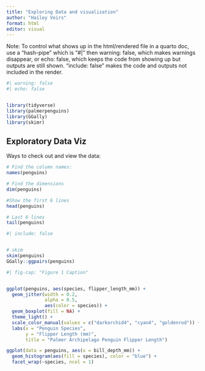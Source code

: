 ```yaml
---
title: "Exploring Data and visualization"
author: "Hailey Veirs"
format: html
editor: visual
---
```


Note: To control what shows up in the html/rendered file in a quarto doc, 
use a "hash-pipe" which is "#| " then warning: false, which makes warnings
disappear, or echo: false, which keeps the code from showing up but outputs 
are still shown. "include: false" makes the code and outputs not included in 
the render.

```r
#| warning: false
#| echo: false


library(tidyverse)
library(palmerpenguins)
library(GGally)
library(skimr)

```

## Exploratory Data Viz

Ways to check out and view the data:

```r
# Find the column names:
names(penguins)

# Find the dimensions
dim(penguins)

#Show the first 6 lines
head(penguins)

# Last 6 lines
tail(penguins)

```

```r
#| include: false 


# skim
skim(penguins)
GGally::ggpairs(penguins)

```

```r
#| fig-cap: "Figure 1 Caption"


ggplot(penguins, aes(species, flipper_length_mm)) +
  geom_jitter(width = 0.2, 
              alpha = 0.5, 
              aes(color = species)) + 
  geom_boxplot(fill = NA) +
  theme_light() + 
  scale_color_manual(values = c("darkorchid4", "cyan4", "goldenrod")) + 
  labs(x = "Penguin Species",
       y = "Flipper Length (mm)", 
       title = "Palmer Archipelago Penguin Flipper Length")
```

```r
ggplot(data = penguins, aes(x = bill_depth_mm)) +
  geom_histogram(aes(fill = species), color = "blue") + 
  facet_wrap(~species, ncol = 1)

```


